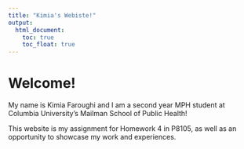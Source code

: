 ```yaml
---
title: "Kimia's Webiste!"
output: 
  html_document:
    toc: true
    toc_float: true
---
```


# Welcome!

My name is Kimia Faroughi and I am a second year MPH student at Columbia University's Mailman School of Public Health!

This website is my assignment for Homework 4 in P8105, as well as an opportunity to showcase my work and experiences.